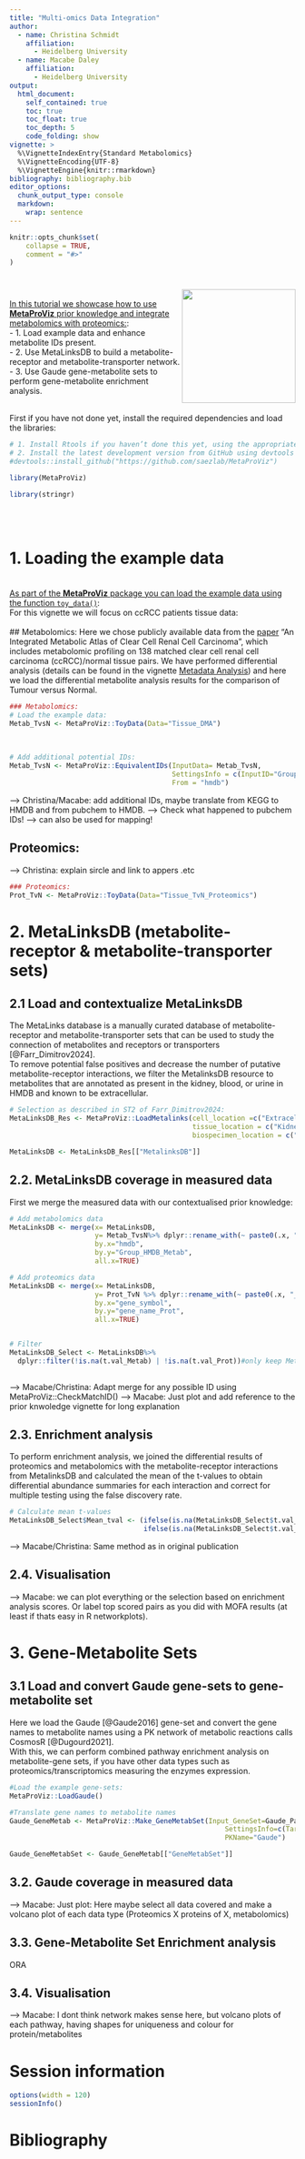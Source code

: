 ```yaml
---
title: "Multi-omics Data Integration"
author:
  - name: Christina Schmidt
    affiliation:
      - Heidelberg University
  - name: Macabe Daley
    affiliation:
      - Heidelberg University
output:
  html_document:
    self_contained: true
    toc: true
    toc_float: true
    toc_depth: 5
    code_folding: show
vignette: >
  %\VignetteIndexEntry{Standard Metabolomics}
  %\VignetteEncoding{UTF-8}
  %\VignetteEngine{knitr::rmarkdown}
bibliography: bibliography.bib
editor_options:
  chunk_output_type: console
  markdown:
    wrap: sentence
---
```


```{=html}
<style>
.vscroll-plot {
    width: 850px;
    height: 500px;
    overflow-y: scroll;
    overflow-x: hidden;
}
</style>
```
```r
knitr::opts_chunk$set(
    collapse = TRUE,
    comment = "#>"
)
```

# <img src="Hexagon_MetaProViz.png" align="right" width="200"/>

\
[In this tutorial we showcase how to use **MetaProViz** prior knowledge and integrate metabolomics with proteomics:]{style="text-decoration:underline"}:\
- 1. Load example data and enhance metabolite IDs present.\
- 2. Use MetaLinksDB to build a metabolite-receptor and metabolite-transporter network.\
- 3. Use Gaude gene-metabolite sets to perform gene-metabolite enrichment analysis.\

\
First if you have not done yet, install the required dependencies and load the libraries:

```r
# 1. Install Rtools if you haven’t done this yet, using the appropriate version (e.g.windows or macOS).
# 2. Install the latest development version from GitHub using devtools
#devtools::install_github("https://github.com/saezlab/MetaProViz")

library(MetaProViz)

library(stringr)

```

\
\

::: {.progress .progress-striped .active}
::: {.progress-bar .progress-bar-success style="width: 100%"}
:::
:::

# 1. Loading the example data

::: {.progress .progress-striped .active}
::: {.progress-bar .progress-bar-success style="width: 100%"}
:::
:::

\
[As part of the **MetaProViz** package you can load the example data using the function `toy_data()`]{style="text-decoration:underline"}:\
For this vignette we will focus on ccRCC patients tissue data:\
\
## Metabolomics:
Here we chose publicly available data from the [paper](https://www.cell.com/cancer-cell/comments/S1535-6108(15)00468-7#supplementaryMaterial) "An Integrated Metabolic Atlas of Clear Cell Renal Cell Carcinoma", which includes metabolomic profiling on 138 matched clear cell renal cell carcinoma (ccRCC)/normal tissue pairs. We have performed differential analysis (details can be found in the vignette [Metadata Analysis](https://saezlab.github.io/MetaProViz/articles/Metadata%20Analysis.html)) and here we load the differential metabolite analysis results for the comparison of Tumour versus Normal.\
```r
### Metabolomics:
# Load the example data:
Metab_TvsN <- MetaProViz::ToyData(Data="Tissue_DMA")
```
\

```r
# Add additional potential IDs:
Metab_TvsN <- MetaProViz::EquivalentIDs(InputData= Metab_TvsN,
                                        SettingsInfo = c(InputID="Group_HMDB"),# ID in the measured data, here we use the HMDB ID
                                        From = "hmdb")

```

--> Christina/Macabe: add additional IDs, maybe translate from KEGG to HMDB and from pubchem to HMDB. 
--> Check what happened to pubchem IDs! --> can also be used for mapping!



## Proteomics:
--> Christina: explain sircle and link to appers .etc

```r
### Proteomics:
Prot_TvN <- MetaProViz::ToyData(Data="Tissue_TvN_Proteomics")

```

::: {.progress .progress-striped .active}
::: {.progress-bar .progress-bar-success style="width: 100%"}
:::
:::
# 2. MetaLinksDB (metabolite-receptor & metabolite-transporter sets)

::: {.progress .progress-striped .active}
::: {.progress-bar .progress-bar-success style="width: 100%"}
:::
:::

## 2.1 Load and contextualize MetaLinksDB
The MetaLinks database is a manually curated database of metabolite-receptor and metabolite-transporter sets that can be used to study the connection of metabolites and receptors or transporters [@Farr_Dimitrov2024].\
To remove potential false positives and decrease the number of putative metabolite-receptor interactions, we filter the MetalinksDB resource to metabolites that are annotated as present in the kidney, blood, or urine in HMDB and known to be extracellular.\
```r
# Selection as described in ST2 of Farr_Dimitrov2024:
MetaLinksDB_Res <- MetaProViz::LoadMetalinks(cell_location =c("Extracellular"), 
                                             tissue_location = c("Kidney", "All Tissues"),
                                             biospecimen_location = c("Blood",  "Urine"))

MetaLinksDB <- MetaLinksDB_Res[["MetalinksDB"]]
```

## 2.2. MetaLinksDB coverage in measured data
First we merge the measured data with our contextualised prior knowledge:\
```r
# Add metabolomics data
MetaLinksDB <- merge(x= MetaLinksDB,
                     y= Metab_TvsN%>% dplyr::rename_with(~ paste0(.x, "_Metab")),
                     by.x="hmdb",
                     by.y="Group_HMDB_Metab",
                     all.x=TRUE)

# Add proteomics data
MetaLinksDB <- merge(x= MetaLinksDB,
                     y= Prot_TvN %>% dplyr::rename_with(~ paste0(.x, "_Prot")),
                     by.x="gene_symbol",
                     by.y="gene_name_Prot",
                     all.x=TRUE)


# Filter
MetaLinksDB_Select <- MetaLinksDB%>%
  dplyr::filter(!is.na(t.val_Metab) | !is.na(t.val_Prot))#only keep MetaLinksDB entries that contain one of the two datatypes.
  
```

--> Macabe/Christina: Adapt merge for any possible ID using MetaProViz::CheckMatchID()
--> Macabe: Just plot and add reference to the prior knwoledge vignette for long explanation

## 2.3. Enrichment analysis
To perform enrichment analysis, we joined the differential results of proteomics and metabolomics with the metabolite-receptor interactions from MetalinksDB and calculated the mean of the t-values to obtain differential abundance summaries for each interaction and correct for multiple testing using
the false discovery rate.
```r
# Calculate mean t-values
MetaLinksDB_Select$Mean_tval <- (ifelse(is.na(MetaLinksDB_Select$t.val_Metab), 0, MetaLinksDB_Select$t.val_Metab) + # Set NAs to 0 to also include cases where we do not detect a pair?
                                 ifelse(is.na(MetaLinksDB_Select$t.val_Prot), 0, MetaLinksDB_Select$t.val_Prot)) / 2
```



--> Macabe/Christina: Same method as in original publication

## 2.4. Visualisation
--> Macabe: we can plot everything or the selection based on enrichment analysis scores. Or label top scored pairs as you did with MOFA results (at least if thats easy in R networkplots). 


::: {.progress .progress-striped .active}
::: {.progress-bar .progress-bar-success style="width: 100%"}
:::
:::
# 3. Gene-Metabolite Sets

::: {.progress .progress-striped .active}
::: {.progress-bar .progress-bar-success style="width: 100%"}
:::
:::

## 3.1 Load and convert Gaude gene-sets to gene-metabolite set
Here we load the Gaude [@Gaude2016] gene-set and convert the gene names to metabolite names using a PK network of metabolic reactions calls CosmosR [@Dugourd2021].\
With this, we can perform combined pathway enrichment analysis on metabolite-gene sets, if you have other data types such as proteomics/transcriptomics measuring the enzymes expression.\

```r
#Load the example gene-sets:
MetaProViz::LoadGaude()

#Translate gene names to metabolite names
Gaude_GeneMetab <- MetaProViz::Make_GeneMetabSet(Input_GeneSet=Gaude_Pathways,
                                                     SettingsInfo=c(Target="gene"),
                                                     PKName="Gaude")

Gaude_GeneMetabSet <- Gaude_GeneMetab[["GeneMetabSet"]] 
```

## 3.2. Gaude coverage in measured data
--> Macabe: Just plot: Here maybe select all data covered and make a volcano plot of each data type (Proteomics X proteins of X, metabolomics)


## 3.3. Gene-Metabolite Set Enrichment analysis
ORA

## 3.4. Visualisation

--> Macabe: I dont think network makes sense here, but volcano plots of each pathway, having shapes for uniqueness and colour for protein/metabolites


::: {.progress .progress-striped .active}
::: {.progress-bar .progress-bar-success style="width: 100%"}
:::
:::

# Session information

```r
options(width = 120)
sessionInfo()
```

# Bibliography
